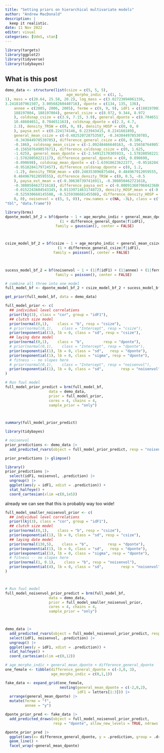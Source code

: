 ```yaml
---
title: "Setting priors on hierarchical multivariate models"
author: "Andrew MacDonald"
description: |
  keep it realistic.
date: 11 Nov 2022
editor: visual
categories: [UdeS, stan]
---
```


```r
library(targets)
library(ggplot2)
library(tidyverse)
library(tidybayes)
```

## What is this post

```r
demo_data <- structure(list(csize = c(5, 5, 5), 
                            age_morpho_indic = c(1, 1, 
1), mass = c(20.64, 25.58, 20.2), log_mass = c(3.02723094061336, 
3.2418107961507, 3.00568260440716), dponte = c(134, 135, 136), 
    annee = c(2005, 2006, 2005), ferme = c(9, 9, 9), idF1 = c(188197003, 
    188197004, 188197004), general_csize = c(8.972, 9.344, 8.972
    ), coldsnap_csize = c(3.9, 7.15, 3.9), general_dponte = c(8.704651163, 
    10.48604651, 8.704651163), coldsnap_dponte = c(2.3, 4.7, 
    2.3), density_TRSW = c(8, 9, 8), density_HOSP = c(0, 0, 0
    ), paysa_ext = c(0.224174146, 0.223943415, 0.224166189), 
    general_mean_csize = c(-0.482520728753587, -0.343044978530785, 
    -0.343044978530785), difference_general_csize = c(0, 0.186, 
    -0.186), coldsnap_mean_csize = c(-1.09248466640163, -0.156587649057671, 
    -0.156587649057671), difference_coldsnap_csize = c(0, 1.625, 
    -1.625), general_mean_dponte = c(-2.54912170305933, -1.57828050221117, 
    -1.57828050221117), difference_general_dponte = c(0, 0.890698, 
    -0.890698), coldsnap_mean_dponte = c(-1.63910623622377, -0.951828417972457, 
    -0.951828417972457), difference_coldsnap_dponte = c(0, 1.2, 
    -1.2), density_TRSW_mean = c(0.248353096875404, 0.484967912059555, 
    0.484967912059555), difference_density_TRSW = c(0, 0.5, -0.5
    ), paysa_ext_mean = c(-0.306307397416911, -0.308050462721618, 
    -0.308050462721618), difference_paysa_ext = c(-0.000913607068423686, 
    -0.0152243604543345, 0.0133971463174872), density_HOSP_mean = c(-0.525930668145508, 
    -0.525930668145508, -0.525930668145508), difference_density_HOSP = c(0, 
    0, 0), noisenvol = c(5, 5, 0)), row.names = c(NA, -3L), class = c("tbl_df", 
"tbl", "data.frame"))

```

```r
library(brms)
dponte_model_bf_2 = bf(dponte ~ 1 + age_morpho_indic + general_mean_dponte + difference_general_dponte + (1|annee) + (1|ferme) + 
                         (1 + difference_general_dponte|f|idF1),
                       family = gaussian(), center = FALSE)

 

csize_model_bf_2 = bf(csize ~ 1 + age_morpho_indic + general_mean_csize + difference_general_csize + (1|annee) + (1|ferme) + 
                        (1 + difference_general_csize|f|idF1),
                      family = poisson(), center = FALSE)

 

sucess_model_bf_2 = bf(noisenvol ~ 1 + (1|f|idF1) + (1|annee) + (1|ferme),
                       family = poisson(), center = FALSE)

# combine all three into one model
full_model_bf <- dponte_model_bf_2 + csize_model_bf_2 + sucess_model_bf_2

get_prior(full_model_bf, data = demo_data)

full_model_prior <- c(
  ## individual level correlations
  prior(lkj(3), class = "cor", group = "idF1"),
  ## clutch size model
  prior(normal(0,1),    class = "b", resp = "csize"),
  # prior(normal(0,1),    class = "Intercept", resp = "csize"),
  prior(exponential(1), lb = 0, class = "sd", resp = "csize"),
  ## laying date model
  prior(normal(0,1),    class = "b",         resp = "dponte"),
  # prior(normal(0,1),    class = "Intercept", resp = "dponte"),
  prior(exponential(1), lb = 0, class = "sd",   resp = "dponte"),
  prior(exponential(1), lb = 0, class = "sigma", resp = "dponte"),
  # fitness -- no slopes here
  # prior(normal(0,1),    class = "Intercept", resp = "noisenvol"),
  prior(exponential(1), lb = 0, class = "sd",        resp = "noisenvol")
)

# Run fuul model
full_model_prior_predict = brm(full_model_bf,
                    data = demo_data,
                    prior = full_model_prior,
                    cores = 4, chains = 4, 
                    sample_prior = "only")

 

summary(full_model_prior_predict)
```

```r
library(tidybayes)

# noisenvol
prior_predictions <- demo_data |> 
  add_predicted_rvars(object = full_model_prior_predict, resp = "noisenvol")

prior_predictions |> glimpse()

library()
prior_predictions |> 
  select(idF1, noisenvol, .prediction) |> 
  ungroup() |> 
  ggplot(aes(y = idF1, xdist = .prediction)) + 
  stat_halfeye() + 
  coord_cartesian(xlim =c(0,1e5))
```

already we can see that this is probably way too wide!

```r
full_model_smaller_noisenvol_prior <- c(
  ## individual level correlations
  prior(lkj(3), class = "cor", group = "idF1"),
  ## clutch size model
  prior(normal(0,1),    class = "b", resp = "csize"),
  prior(exponential(1), lb = 0, class = "sd", resp = "csize"),
  ## laying date model
  prior(normal(138,5),    class = "b",         resp = "dponte"),
  prior(exponential(1), lb = 0, class = "sd",   resp = "dponte"),
  prior(exponential(1), lb = 0, class = "sigma", resp = "dponte"),
  # fitness -- no slopes here
  prior(normal(1, 0.1),    class = "b", resp = "noisenvol"),
  prior(exponential(4), lb = 0, class = "sd",        resp = "noisenvol")
)



# Run fuul model
full_model_noisenvol_prior_predict = brm(full_model_bf,
                    data = demo_data,
                    prior = full_model_smaller_noisenvol_prior,
                    cores = 4, chains = 4, 
                    sample_prior = "only")

 

demo_data |> 
  add_predicted_rvars(object = full_model_noisenvol_prior_predict, resp = "noisenvol") |> 
  select(idF1, noisenvol, .prediction) |> 
  ungroup() |> 
  ggplot(aes(y = idF1, xdist = .prediction)) + 
  stat_halfeye() + 
  coord_cartesian(xlim =c(0,12))
```

```r
# age_morpho_indic + general_mean_dponte + difference_general_dponte
one_female <- tibble(difference_general_dponte = c(-3,0, 3),
                     age_morpho_indic = c(0,1,1))

fake_data <- expand_grid(one_female,
                         nesting(general_mean_dponte = c(-2,0,2),
                                 idF1 = letters[1:3])) |> 
  arrange(general_mean_dponte) |> 
  mutate(ferme = "f",
         annee = "y")

dponte_prior_pred <- fake_data |> 
  add_predicted_draws(object = full_model_noisenvol_prior_predict, 
                      resp = "dponte", allow_new_levels = TRUE, ndraws = 3)

```

```r
dponte_prior_pred |> 
  ggplot(aes(x= difference_general_dponte, y = .prediction, group = .draw)) + 
  geom_line() + 
  facet_wrap(~general_mean_dponte)
```
